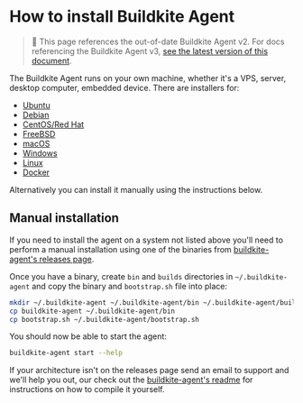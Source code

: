 # How to install Buildkite Agent

> 🚧 This page references the out-of-date Buildkite Agent v2.
> For docs referencing the Buildkite Agent v3, <a href="/docs/agent/v3/installation">see the latest version of this document</a>.

The Buildkite Agent runs on your own machine, whether it's a VPS, server, desktop computer, embedded device. There are installers for:

- [Ubuntu](ubuntu)
- [Debian](debian)
- [CentOS/Red Hat](redhat)
- [FreeBSD](freebsd)
- [macOS](osx)
- [Windows](windows)
- [Linux](linux)
- [Docker](docker)

Alternatively you can install it manually using the instructions below.

## Manual installation

If you need to install the agent on a system not listed above you'll need to perform a manual installation using one of the binaries from [buildkite-agent's releases page](https://github.com/buildkite/agent/releases).

Once you have a binary, create `bin` and `builds` directories in `~/.buildkite-agent` and copy the binary and `bootstrap.sh` file into place:

```bash
mkdir ~/.buildkite-agent ~/.buildkite-agent/bin ~/.buildkite-agent/builds
cp buildkite-agent ~/.buildkite-agent/bin
cp bootstrap.sh ~/.buildkite-agent/bootstrap.sh
```

You should now be able to start the agent:

```bash
buildkite-agent start --help
```

If your architecture isn't on the releases page send an email to support and we'll help you out, our check out the [buildkite-agent's readme](https://github.com/buildkite/agent#readme) for instructions on how to compile it yourself.

